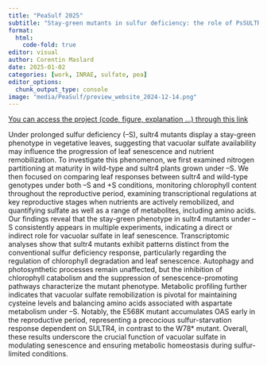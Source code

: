 ```yaml
---
title: "PeaSulf 2025"
subtitle: "Stay-green mutants in sulfur deficiency: the role of PsSULTR4"
format:
  html:
    code-fold: true
editor: visual
author: Corentin Maslard
date: 2025-01-02
categories: [work, INRAE, sulfate, pea]
editor_options: 
  chunk_output_type: console
image: "media/PeaSulf/preview_website_2024-12-14.png"
---
```


[You can access the project (code, figure, explanation ...) through this link](https://cmaslard.xyz/PeaSulf_2025/)

Under prolonged sulfur deficiency (–S), sultr4 mutants display a stay-green phenotype in vegetative leaves, suggesting that vacuolar sulfate availability may influence the progression of leaf senescence and nutrient remobilization. To investigate this phenomenon, we first examined nitrogen partitioning at maturity in wild-type and sultr4 plants grown under –S. We then focused on comparing leaf responses between sultr4 and wild-type genotypes under both –S and +S conditions, monitoring chlorophyll content throughout the reproductive period, examining transcriptional regulations at key reproductive stages when nutrients are actively remobilized, and quantifying sulfate as well as a range of metabolites, including amino acids. Our findings reveal that the stay-green phenotype in sultr4 mutants under –S consistently appears in multiple experiments, indicating a direct or indirect role for vacuolar sulfate in leaf senescence. Transcriptomic analyses show that sultr4 mutants exhibit patterns distinct from the conventional sulfur deficiency response, particularly regarding the regulation of chlorophyll degradation and leaf senescence. Autophagy and photosynthetic processes remain unaffected, but the inhibition of chlorophyll catabolism and the suppression of senescence-promoting pathways characterize the mutant phenotype. Metabolic profiling further indicates that vacuolar sulfate remobilization is pivotal for maintaining cysteine levels and balancing amino acids associated with aspartate metabolism under –S. Notably, the E568K mutant accumulates OAS early in the reproductive period, representing a precocious sulfur-starvation response dependent on SULTR4, in contrast to the W78* mutant. Overall, these results underscore the crucial function of vacuolar sulfate in modulating senescence and ensuring metabolic homeostasis during sulfur-limited conditions.